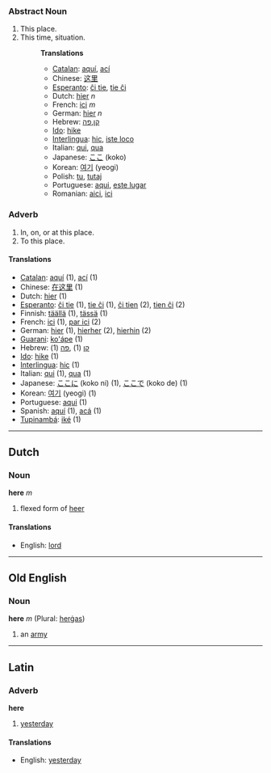 ===Abstract Noun===
#This place.
#This time, situation.
#:'''Translations'''
#:*[[Catalan]]: [[aquí]], [[ací]]
#:*Chinese: [[这里]]
#:*[[Esperanto]]: [[ĉi tie]], [[tie ĉi]]
#:*Dutch: [[hier]] ''n''
#:*French: [[ici]] ''m''
#:*German: [[hier]] ''n''
#:*Hebrew: [[קן]],[[פה]]
#:*[[Ido]]: [[hike]]
#:*[[Interlingua]]: [[hic]], [[iste loco]]
#:*Italian: [[qui]], [[qua]]
#:*Japanese: [[ここ]] (koko)
#:*Korean: [[여기]] (yeogi)
#:*Polish: [[tu]], [[tutaj]]
#:*Portuguese: [[aqui]], [[este lugar]]
#:*Romanian: [[aici]], [[ici]]

===Adverb===
#In, on, or at this place.
#To this place.

====Translations====
*[[Catalan]]: [[aquí]] (1), [[ací]] (1)
*Chinese: [[在这里]] (1)
*Dutch: [[hier]] (1)
*[[Esperanto]]: [[ĉi tie]] (1), [[tie ĉi]] (1), [[ĉi tien]] (2), [[tien ĉi]] (2)
*Finnish: [[täällä]] (1), [[tässä]] (1)
*French: [[ici]] (1), [[par ici]] (2)
*German: [[hier]] (1), [[hierher]] (2), [[hierhin]] (2)
*[[Guarani]]: [[ko'ápe]] (1)
*Hebrew: [[קן]] (1) ,[[פה]] (1)
*[[Ido]]: [[hike]] (1)
*[[Interlingua]]: [[hic]] (1)
*Italian: [[qui]] (1), [[qua]] (1)
*Japanese: [[ここに]] (koko ni) (1), [[ここで]] (koko de) (1)
*Korean: [[여기]] (yeogi) (1)
*Portuguese: [[aqui]] (1)
*Spanish: [[aquí]] (1), [[acá]] (1)
*[[Tupinambá]]: [[iké]] (1)

----

==Dutch==
=== Noun ===
'''here''' ''m''

# flexed form of [[heer]]

==== Translations ====
*English: [[lord]]

----
==Old English==
===Noun===
'''here''' ''m'' (Plural: [[hergas|herġas]])

#an [[army]]
----

==Latin==
=== Adverb ===
'''here'''

# [[yesterday]]

==== Translations ====
*English: [[yesterday]]